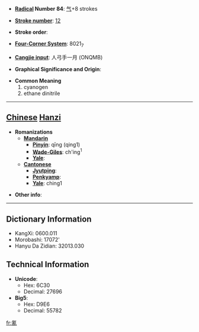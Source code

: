 * '''[[Wiktionary:Chinese radical index| Radical]] Number 84''': [[Wiktionary:Chinese radical index 气|气]]+8 strokes

* '''[[Wiktionary:Chinese total strokes index|Stroke number]]''': [[Wiktionary:Chinese total strokes index 12|12]]

* '''Stroke order''': 

* '''[[Wiktionary:Chinese four corner index|Four-Corner System]]''': 8021<sub>7</sub>

* '''[[Wiktionary:Chinese Cangjie index|Cangjie input]]''': 人弓手一月 (ONQMB)

* '''Graphical Significance and Origin''': 

* '''Common Meaning'''
*#cyanogen
*# ethane dinitrile


----

== [[Chinese]] [[Hanzi]] ==

* '''Romanizations'''
** '''[[Mandarin]]'''
*** '''[[Pinyin]]''': qīng (qing1)
*** '''[[Wade-Giles]]''': ch'ing<sup>1</sup>
*** '''[[Yale]]''': 
** '''[[Cantonese]]'''
*** '''[[Jyutping]]''':
*** '''[[Penkyamp]]''': 
*** '''[[Yale]]''': ching1

* '''Other info''': 

----

== Dictionary Information ==

* KangXi: 0600.011
* Morobashi: 17072'
* Hanyu Da Zidian: 32013.030

== Technical Information ==

* '''Unicode''':
** Hex: 6C30
** Decimal: 27696
* '''Big5''':
** Hex: D9E6
** Decimal: 55782

[[fr:氰]]